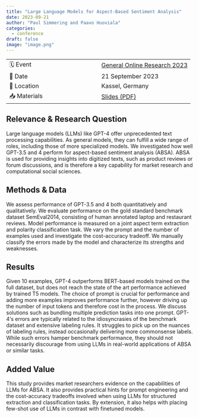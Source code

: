 ```yaml
---
title: "Large Language Models for Aspect-Based Sentiment Analysis"
date: 2023-09-21
author: "Paul Simmering and Paavo Huoviala"
categories:
  - conference
draft: false
image: "image.png"
---
```


| | |
| --- | --- |
| 🗓️ Event | [General Online Research 2023](https://www.gor.de/wp-content/uploads/2023/09/ConferenceProceedings_GOR23_final.pdf)|
| 📅 Date | 21 September 2023 |
| 📍 Location | Kassel, Germany |
| 📥 Materials | [Slides (PDF)](gor_2023_simmering_huoviala.pdf) |

## Relevance & Research Question

Large language models (LLMs) like GPT-4 offer unprecedented text processing capabilities. As general models, they can fulfill a wide range of roles, including those of more specialized models. We investigated how well GPT-3.5 and 4 perform for aspect-based sentiment analysis (ABSA). ABSA is used for providing insights into digitized texts, such as product reviews or forum discussions, and is therefore a key capability for market research and computational social sciences.

## Methods & Data

We assess performance of GPT-3.5 and 4 both quantitatively and qualitatively. We evaluate performance on the gold standard benchmark dataset SemEval2014, consisting of human annotated laptop and restaurant reviews. Model performance is measured on a joint aspect term extraction and polarity classification task. We vary the prompt and the number of examples used and investigate the cost-accuracy tradeoff. We manually classify the errors made by the model and characterize its strengths and weaknesses.

## Results

Given 10 examples, GPT-4 outperforms BERT-based models trained on the full dataset, but does not reach the state of the art performance achieved by trained T5 models. The choice of prompt is crucial for performance and adding more examples improves performance further, however driving up the number of input tokens and therefore cost in the process. We discuss solutions such as bundling multiple prediction tasks into one prompt. GPT-4‘s errors are typically related to the idiosyncrasies of the benchmark dataset and extensive labeling rules. It struggles to pick up on the nuances of labeling rules, instead occasionally delivering more commonsense labels. While such errors hamper benchmark performance, they should not necessarily discourage from using LLMs in real-world applications of ABSA or similar tasks.

## Added Value

This study provides market researchers evidence on the capabilities of LLMs for ABSA. It also provides practical hints for prompt engineering and the cost-accuracy tradeoffs involved when using LLMs for structured extraction and classification tasks. By extension, it also helps with placing few-shot use of LLMs in contrast with finetuned models.
